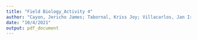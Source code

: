 ```yaml
---
title: "Field Biology_Activity 4"
author: "Cayon, Jericho James; Tabornal, Kriss Joy; Villacarlos, Jan Ira"
date: "10/4/2021"
output: pdf_document
---
```



